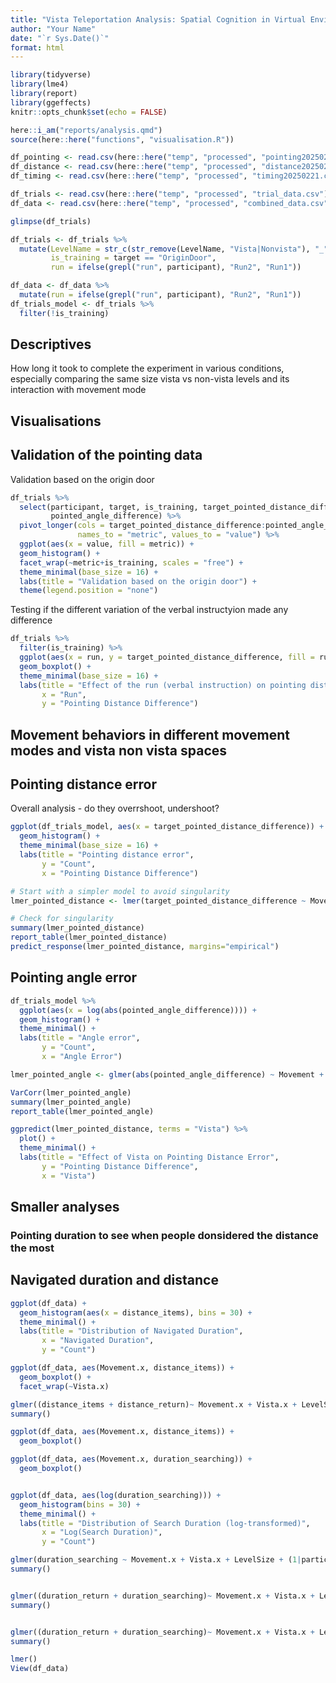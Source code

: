 ```yaml
---
title: "Vista Teleportation Analysis: Spatial Cognition in Virtual Environments"
author: "Your Name"
date: "`r Sys.Date()`"
format: html
---
```


```r
library(tidyverse)
library(lme4)
library(report)
library(ggeffects)
knitr::opts_chunk$set(echo = FALSE)

here::i_am("reports/analysis.qmd")
source(here::here("functions", "visualisation.R"))

df_pointing <- read.csv(here::here("temp", "processed", "pointing20250221.csv"))
df_distance <- read.csv(here::here("temp", "processed", "distance20250221.csv"))
df_timing <- read.csv(here::here("temp", "processed", "timing20250221.csv"))

df_trials <- read.csv(here::here("temp", "processed", "trial_data.csv"))
df_data <- read.csv(here::here("temp", "processed", "combined_data.csv"))

glimpse(df_trials)

df_trials <- df_trials %>%
  mutate(LevelName = str_c(str_remove(LevelName, "Vista|Nonvista"), "_", LevelSize),
         is_training = target == "OriginDoor",
         run = ifelse(grepl("run", participant), "Run2", "Run1"))

df_data <- df_data %>%
  mutate(run = ifelse(grepl("run", participant), "Run2", "Run1"))
df_trials_model <- df_trials %>%
  filter(!is_training)
```

## Descriptives

How long it took to complete the experiment in various conditions, especially comparing the same size vista vs non-vista levels and its interaction with movement mode

## Visualisations

## Validation of the pointing data

Validation based on the origin door 
```r
df_trials %>%
  select(participant, target, is_training, target_pointed_distance_difference,
         pointed_angle_difference) %>%
  pivot_longer(cols = target_pointed_distance_difference:pointed_angle_difference,
               names_to = "metric", values_to = "value") %>%
  ggplot(aes(x = value, fill = metric)) +
  geom_histogram() +
  facet_wrap(~metric+is_training, scales = "free") +
  theme_minimal(base_size = 16) +
  labs(title = "Validation based on the origin door") +
  theme(legend.position = "none")
```

Testing if the different variation of the verbal instructyion made any difference

```r
df_trials %>%
  filter(is_training) %>%
  ggplot(aes(x = run, y = target_pointed_distance_difference, fill = run)) +
  geom_boxplot() +
  theme_minimal(base_size = 16) +
  labs(title = "Effect of the run (verbal instruction) on pointing distance error to the origin door",
       x = "Run",
       y = "Pointing Distance Difference")
```

## Movement behaviors in different movement modes and vista non vista spaces

## Pointing distance error 

Overall analysis - do they overrshoot, undershoot?
```r
ggplot(df_trials_model, aes(x = target_pointed_distance_difference)) +
  geom_histogram() +
  theme_minimal(base_size = 16) +
  labs(title = "Pointing distance error",
       y = "Count",
       x = "Pointing Distance Difference")
```

```r
# Start with a simpler model to avoid singularity
lmer_pointed_distance <- lmer(target_pointed_distance_difference ~ Movement + LevelSize + Vista + LevelSize:Movement + Vista:Movement + Vista:LevelSize + (1|participant), data = df_trials_model)

# Check for singularity
summary(lmer_pointed_distance)
report_table(lmer_pointed_distance)
predict_response(lmer_pointed_distance, margins="empirical")
```

## Pointing angle error

```r
df_trials_model %>%
  ggplot(aes(x = log(abs(pointed_angle_difference)))) +
  geom_histogram() +
  theme_minimal() +
  labs(title = "Angle error",
       y = "Count",
       x = "Angle Error")
```

```r
lmer_pointed_angle <- glmer(abs(pointed_angle_difference) ~ Movement + LevelSize + Vista + Movement:LevelSize + Movement:Vista + (1|participant), data = df_trials_model, family = gaussian(link = "log"))

VarCorr(lmer_pointed_angle)
summary(lmer_pointed_angle)
report_table(lmer_pointed_angle)
```
```r
ggpredict(lmer_pointed_distance, terms = "Vista") %>%
  plot() +
  theme_minimal() +
  labs(title = "Effect of Vista on Pointing Distance Error",
       y = "Pointing Distance Difference",
       x = "Vista")
```

## Smaller analyses

### Pointing duration to see when people donsidered the distance the most

## Navigated duration and distance

```r
ggplot(df_data) +
  geom_histogram(aes(x = distance_items), bins = 30) +
  theme_minimal() +
  labs(title = "Distribution of Navigated Duration",
       x = "Navigated Duration",
       y = "Count")

ggplot(df_data, aes(Movement.x, distance_items)) +
  geom_boxplot() +
  facet_wrap(~Vista.x)

glmer((distance_items + distance_return)~ Movement.x + Vista.x + LevelSize + Movement.x:Vista.x + Movement.x:LevelSize + (1|participant), data = df_data, family = gaussian(link = "log")) %>%
summary()  
```


```r
ggplot(df_data, aes(Movement.x, distance_items)) +
  geom_boxplot()

ggplot(df_data, aes(Movement.x, duration_searching)) +
  geom_boxplot()


ggplot(df_data, aes(log(duration_searching))) +
  geom_histogram(bins = 30) +
  theme_minimal() +
  labs(title = "Distribution of Search Duration (log-transformed)",
       x = "Log(Search Duration)",
       y = "Count")

glmer(duration_searching ~ Movement.x + Vista.x + LevelSize + (1|participant), data = df_data, family = gaussian(link = "log")) %>%
summary()


glmer((duration_return + duration_searching)~ Movement.x + Vista.x + LevelSize + Movement.x:Vista.x + Movement.x:LevelSize + (1|participant), data = df_data, family = gaussian(link = "log")) %>%
summary()


glmer((duration_return + duration_searching)~ Movement.x + Vista.x + LevelSize + Movement.x:Vista.x + Movement.x:LevelSize + (1|participant), data = df_data, family = gaussian(link = "log")) %>%
summary()

```


```r
lmer()
View(df_data)
```